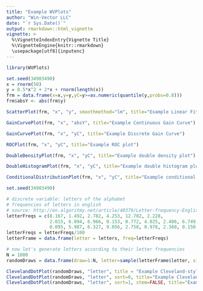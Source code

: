 ```yaml
---
title: "Example WVPlots"
author: "Win-Vector LLC"
date: "`r Sys.Date()`"
output: rmarkdown::html_vignette
vignette: >
  %\VignetteIndexEntry{Vignette Title}
  %\VignetteEngine{knitr::rmarkdown}
  \usepackage[utf8]{inputenc}
---
```



```r
library(WVPlots)

set.seed(34903490)
x = rnorm(50)
y = 0.5*x^2 + 2*x + rnorm(length(x))
frm = data.frame(x=x,y=y,yC=y>=as.numeric(quantile(y,probs=0.8)))
frm$absY <- abs(frm$y)
```

```r
ScatterPlot(frm, "x", "y", smoothmethod="lm", title="Example Linear Fit", annot_size=2)
```

```r
GainCurvePlot(frm, "x", "absY", title="Example Continuous Gain Curve")
```

```r
GainCurvePlot(frm, "x", "yC", title="Example Discrete Gain Curve")
```

```r
ROCPlot(frm, "x", "yC", title="Example ROC plot")
```

```r
DoubleDensityPlot(frm, "x", "yC", title="Example double density plot")
```

```r
DoubleHistogramPlot(frm, "x", "yC", title="Example double histogram plot")
```

```r
ConditionalDistributionPlot(frm, "x", "yC", title="Example conditional distribution plot")
```

```r
set.seed(34903490)

# discrete variable: letters of the alphabet
# frequencies of letters in english
# source: http://en.algoritmy.net/article/40379/Letter-frequency-English
letterFreqs = c(8.167, 1.492, 2.782, 4.253, 12.702, 2.228,
                2.015, 6.094, 6.966, 0.153, 0.772, 4.025, 2.406, 6.749, 7.507, 1.929,
                0.095, 5.987, 6.327, 9.056, 2.758, 0.978, 2.360, 0.150, 1.974, 0.074)
letterFreqs = letterFreqs/100
letterFrame = data.frame(letter = letters, freq=letterFreqs)

# now let's generate letters according to their letter frequencies
N = 1000
randomDraws = data.frame(draw=1:N, letter=sample(letterFrame$letter, size=N, replace=TRUE, prob=letterFrame$freq))

ClevelandDotPlot(randomDraws, "letter", title = "Example Cleveland-style dot plot")
ClevelandDotPlot(randomDraws, "letter", sort=0, title="Example Cleveland-style dot plot, unsorted")
ClevelandDotPlot(randomDraws, "letter", sort=1, stem=FALSE, title="Example with increasing sort order + coord_flip, no stem") + coord_flip()


```
